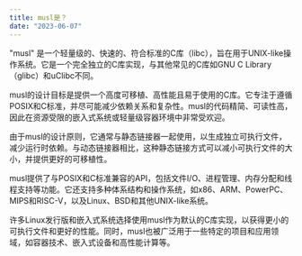 ```yaml
---
title: musl是？
date: "2023-06-07"
---
```


"musl" 是一个轻量级的、快速的、符合标准的C库（libc），旨在用于UNIX-like操作系统。它是一个完全独立的C库实现，与其他常见的C库如GNU C Library（glibc）和uClibc不同。

musl的设计目标是提供一个高度可移植、高性能且易于使用的C库。它专注于遵循POSIX和C标准，并尽可能减少依赖关系和复杂性。musl的代码精简、可读性高，因此在资源受限的嵌入式系统或轻量级容器环境中非常受欢迎。

由于musl的设计原则，它通常与静态链接器一起使用，以生成独立可执行文件，减少运行时依赖。与动态链接器相比，这种静态链接方式可以减小可执行文件的大小，并提供更好的可移植性。

musl提供了与POSIX和C标准兼容的API，包括文件I/O、进程管理、内存分配和线程支持等功能。它还支持多种体系结构和操作系统，如x86、ARM、PowerPC、MIPS和RISC-V，以及Linux、BSD和其他UNIX-like系统。

许多Linux发行版和嵌入式系统选择使用musl作为默认的C库实现，以获得更小的可执行文件和更好的性能。同时，musl也被广泛用于一些特定的项目和应用领域，如容器技术、嵌入式设备和高性能计算等。
